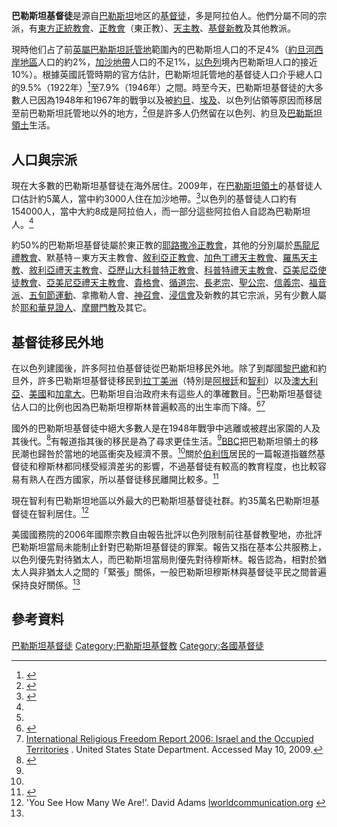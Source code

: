 '''巴勒斯坦基督徒'''是源自[[巴勒斯坦|巴勒斯坦]]地区的[[基督徒|基督徒]]，多是阿拉伯人。他們分屬不同的宗派，有[[東方正統教會|東方正統教會]]、[[正教會|正教會]]（東正教）、[[天主教|天主教]]、[[基督新教|基督新教]]及其他教派。

現時他们占了前[[英屬巴勒斯坦託管地|英屬巴勒斯坦託管地]]範圍內的巴勒斯坦人口的不足4%（[[約旦河西岸地區|約旦河西岸地區]]人口的約2%，[[加沙地帶|加沙地帶]]人口的不足1%，[[以色列|以色列]]境內巴勒斯坦人口的接近10%）。根據英國託管時期的官方估計，巴勒斯坦託管地的基督徒人口介乎總人口的9.5%（1922年）<ref>{{cite web|title=Report to the League of Nations on Palestine and Transjordan, 1937|publisher=British Government|year=1937|accessdate=2010-12-22|url=http://www.ismi.emory.edu/PrimarySource/Report%20to%20L%20of%20N%20Pal%201937.pdf|deadurl=yes|archiveurl=https://web.archive.org/web/20100612024538/http://www.ismi.emory.edu/PrimarySource/Report%20to%20L%20of%20N%20Pal%201937.pdf|archivedate=2010-06-12}}</ref>至7.9%（1946年）之間。時至今天，巴勒斯坦基督徒的大多數人已因為1948年和1967年的戰爭以及被[[約旦|約旦]]、[[埃及|埃及]]、以色列佔領等原因而移居至前巴勒斯坦託管地以外的地方，<ref>{{cite news|url=http://www.jcpa.org/jl/vp490.htm|publisher=Jerusalem Center for Public Affairs|title=The Beleaguered Christians of the Palestinian-Controlled Areas: Official PA Domination of Christians|author=David Raab|date=5 January 2003|accessdate=2009-07-22|archive-date=2013-08-18|archive-url=https://web.archive.org/web/20130818233943/http://jcpa.org/jl/vp490.htm|dead-url=no}}</ref>但是許多人仍然留在以色列、約旦及[[巴勒斯坦領土|巴勒斯坦領土]]生活。

== 人口與宗派 ==
現在大多數的巴勒斯坦基督徒在海外居住。2009年，在[[巴勒斯坦領土|巴勒斯坦領土]]的基督徒人口估計約5萬人，當中約3000人住在加沙地帶。<ref name="ReutersFactbox">{{cite web |url=http://uk.reuters.com/article/2009/05/10/uk-pope-mideast-christians-sb-idUKTRE5491FH20090510 |title=FACTBOX - Christians in Israel, West Bank and Gaza |work=Reuters |date=10 May 2009 |accessdate=11 January 2014 |archive-date=2015-06-30 |archive-url=https://web.archive.org/web/20150630225525/http://uk.reuters.com/article/2009/05/10/uk-pope-mideast-christians-sb-idUKTRE5491FH20090510 |dead-url=yes }}</ref>以色列的基督徒人口約有154000人，當中大約8成是阿拉伯人，而一部分這些阿拉伯人自認為巴勒斯坦人。<ref name="ReutersFactbox"/>

約50%的巴勒斯坦基督徒屬於東正教的[[耶路撒冷牧首|耶路撒冷正教會]]，其他的分別屬於[[馬龍尼禮教會|馬龍尼禮教會]]、默基特－東方天主教會、[[敘利亞正教會|敘利亞正教會]]、[[加色丁禮天主教會|加色丁禮天主教會]]、[[羅馬天主教|羅馬天主教]]、[[敘利亞禮天主教會|敘利亞禮天主教會]]、[[亞歷山大科普特正教會|亞歷山大科普特正教會]]、[[科普特禮天主教會|科普特禮天主教會]]、[[亞美尼亞使徒教會|亞美尼亞使徒教會]]、[[亞美尼亞禮天主教會|亞美尼亞禮天主教會]]、[[貴格會|貴格會]]、[[循道宗|循道宗]]、[[長老宗|長老宗]]、[[聖公宗|聖公宗]]、[[信義宗|信義宗]]、[[福音派|福音派]]、[[五旬節運動|五旬節運動]]、拿撒勒人會、[[神召會|神召會]]、[[浸信會|浸信會]]及新教的其它宗派，另有少數人屬於[[耶和華見證人|耶和華見證人]]、[[摩爾門教|摩爾門教]]及其它。

== 基督徒移民外地 ==
在以色列建國後，許多阿拉伯基督徒從巴勒斯坦移民外地。除了到鄰國[[黎巴嫰|黎巴嫰]]和約旦外，許多巴勒斯坦基督徒移民到[[拉丁美洲|拉丁美洲]]（特別是[[阿根廷|阿根廷]]和[[智利|智利]]）以及[[澳大利亞|澳大利亞]]、[[美國|美國]]和[[加拿大|加拿大]]。巴勒斯坦自治政府未有這些人的準確數目。<ref name="ReutersFactbox"/>巴勒斯坦基督徒佔人口的比例也因為巴勒斯坦穆斯林普遍較高的出生率而下降。<ref name="BBC">{{cite news|title=Guide: Christians in the Middle East|publisher=BBC|date=15 December 2005|accessdate=6 May 2007|url=http://news.bbc.co.uk/1/hi/world/middle_east/4499668.stm|archive-date=2008-01-15|archive-url=https://web.archive.org/web/20080115082349/http://news.bbc.co.uk/1/hi/world/middle_east/4499668.stm|dead-url=no}}</ref><ref name=state>[http://www.state.gov/g/drl/rls/irf/2006/71423.htm#occterr International Religious Freedom Report 2006: Israel and the Occupied Territories] {{Wayback|url=http://www.state.gov/g/drl/rls/irf/2006/71423.htm#occterr |date=20110228174503 }}. United States State Department. Accessed May 10, 2009.</ref>

國外的巴勒斯坦基督徒中絕大多數人是在1948年戰爭中逃離或被趕出家園的人及其後代。<ref>{{cite web |last=Sabella |first=Bernard |date=February 12, 2003 |title=Palstinian Christians: Challenges and hopes |publisher=Al-Bushra Palestinian Christians |url=http://www.al-bushra.org/holyland/sabella.htm |access-date=2012-03-31 |archive-url=https://web.archive.org/web/20100415005256/http://www.al-bushra.org/holyland/sabella.htm |archive-date=2010-04-15 |dead-url=yes }}</ref>有報道指其後的移民是為了尋求更佳生活。<ref name="ReutersFactbox"/>[[BBC|BBC]]把巴勒斯坦領土的移民潮也歸咎於當地的地區衝突及經濟不景。<ref name="BBC"/>關於[[伯利恆|伯利恆]]居民的一篇報道指雖然基督徒和穆斯林都同樣受經濟差劣的影響，不過基督徒有較高的教育程度，也比較容易有熟人在西方國家，所以基督徒移民離開比較多。<ref>{{cite news|publisher=BBC News|title=Bethlehem's Christians cling to hope|date=22 December 2005|accessdate=17 August 2009|url=http://news.bbc.co.uk/2/hi/middle_east/4548312.stm|first=Heather|last=Sharp|archive-date=2018-11-07|archive-url=https://web.archive.org/web/20181107070050/http://news.bbc.co.uk/2/hi/middle_east/4548312.stm|dead-url=no}}</ref>

現在智利有巴勒斯坦地區以外最大的巴勒斯坦基督徒社群。約35萬名巴勒斯坦基督徒在智利居住。<ref>'You See How Many We Are!'. David Adams [http://www.1worldcommunication.org/youseehow.htm lworldcommunication.org] {{webarchive|url=https://web.archive.org/web/20100917231858/http://1worldcommunication.org/youseehow.htm |date=2010-09-17 }}</ref>

美國國務院的2006年國際宗教自由報告批評以色列限制前往基督教聖地，亦批評巴勒斯坦當局未能制止針對巴勒斯坦基督徒的罪案。報告又指在基本公共服務上，以色列優先對待猶太人，而巴勒斯坦當局則優先對待穆斯林。報告認為，相對於猶太人與非猶太人之間的「緊張」關係，一般巴勒斯坦穆斯林與基督徒平民之間普遍保持良好關係。<ref name=state/>

==參考資料==
{{Reflist}}

[[Category:巴勒斯坦基督徒|]]
[[Category:巴勒斯坦基督教|Category:巴勒斯坦基督教]]
[[Category:各國基督徒|Category:各國基督徒]]